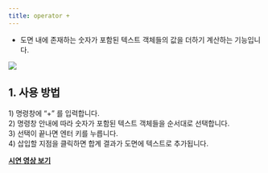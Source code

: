 ```yaml
---
title: operator +
---
```



[image1]: ../../../../../assets/images/commands/_operator/plus/image1.png

* 도면 내에 존재하는 숫자가 포함된 텍스트 객체들의 값을 더하기 계산하는 기능입니다.

![][image1]

## **1\. 사용 방법**

1\) 명령창에 “+” 를 입력합니다.  
2\) 명령창 안내에 따라 숫자가 포함된 텍스트 객체들을 순서대로 선택합니다.  
3\) 선택이 끝나면 엔터 키를 누릅니다.  
4\) 삽입할 지점을 클릭하면 합계 결과가 도면에 텍스트로 추가됩니다.

[**<Icon name="youtube" class="emoji"/> 시연 영상 보기**]() 